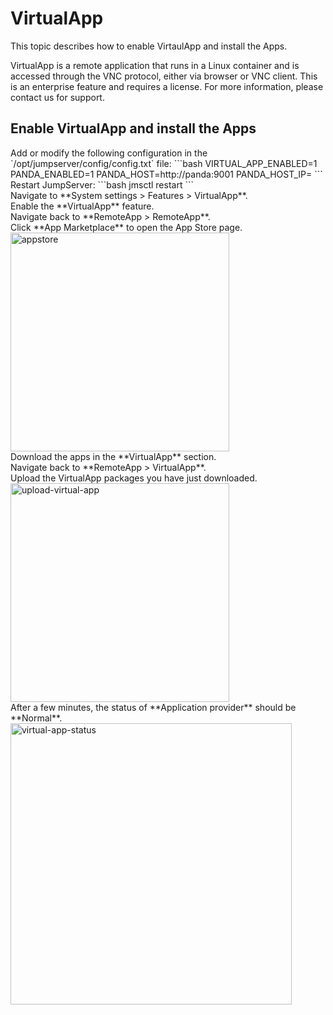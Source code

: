 # VirtualApp <Icon name="xpack"/>
This topic describes how to enable VirtaulApp and install the Apps.

VirtualApp is a remote application that runs in a Linux container and is accessed through the VNC protocol, either via browser or VNC client.
This is an enterprise feature and requires a license. For more information, please contact us for support.

## Enable VirtualApp and install the Apps
<Steps>

<div>
Add or modify the following configuration in the `/opt/jumpserver/config/config.txt` file:
```bash
VIRTUAL_APP_ENABLED=1
PANDA_ENABLED=1
PANDA_HOST=http://panda:9001
PANDA_HOST_IP=<default_jumpserver_ip>
```
</div>

<div>
Restart JumpServer:
```bash
jmsctl restart
```
</div>

<div>
<Nav name="system-settings" />
</div>

<div>
Navigate to **System settings > Features > VirtualApp**.
</div>

<div>
Enable the **VirtualApp** feature.
</div>

<div>
Navigate back to **RemoteApp > RemoteApp**.
</div>

<div>
Click **App Marketplace** to open the App Store page.
<img src="/images/docs/admin-guides/system-settings/remote-app/appstore.png" alt="appstore" width="350"/>
</div>

<div>
Download the apps in the **VirtualApp** section.
</div>

<div>
Navigate back to **RemoteApp > VirtualApp**.
</div>

<div>
Upload the VirtualApp packages you have just downloaded.
<img src="/images/docs/admin-guides/system-settings/remote-app/upload-virtual-app.png" alt="upload-virtual-app" width="350"/>
</div>

<div>
After a few minutes, the status of **Application provider** should be **Normal**.
<img src="/images/docs/admin-guides/system-settings/remote-app/virtual-app-status.png" alt="virtual-app-status" width="450"/>
</div>

</Steps>